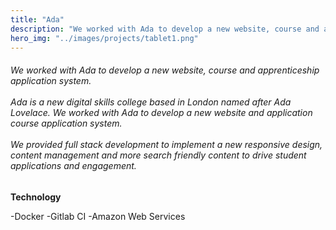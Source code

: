 ```yaml
---
title: "Ada"
description: "We worked with Ada to develop a new website, course and apprenticeship application system."
hero_img: "../images/projects/tablet1.png"
---
```


###### We worked with Ada to develop a new website, course and apprenticeship application system. <br/> <br/> Ada is a new digital skills college based in London named after Ada Lovelace. We worked with Ada to develop a new website and application course application system. <br/> <br/> We provided full stack development to implement a new responsive design, content management and more search friendly content to drive student applications and engagement.

**Technology**

-Docker
-Gitlab CI
-Amazon Web Services
